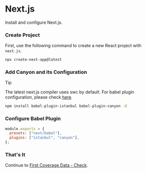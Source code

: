 # Next.js


Install and configure Next.js.

<Steps>

  ### Create Project
  First, use the following command to create a new React project with `next.js`.

  ```sh npm2yarn copy
  npx create-next-app@latest
  ```

  ### Add Canyon and its Configuration

  > [!TIP]
  >
  > The latest next.js compiler uses swc by default. For babel plugin configuration, please check [here](https://nextjs.org/docs/advanced-features/customizing-babel-config).


  ```sh npm2yarn copy
  npm install babel-plugin-istanbul babel-plugin-canyon -D
  ```

  ### Configure Babel Plugin

  ```js filename="babel.config.js" {3} copy
  module.exports = {
    presets: ["next/babel"],
    plugins: ["istanbul", "canyon"],
  };
  ```

  ### That's It
  Continue to [First Coverage Data - Check](/documentation/getting-started/first-coverage#%E6%A3%80%E6%9F%A5).
</Steps>


